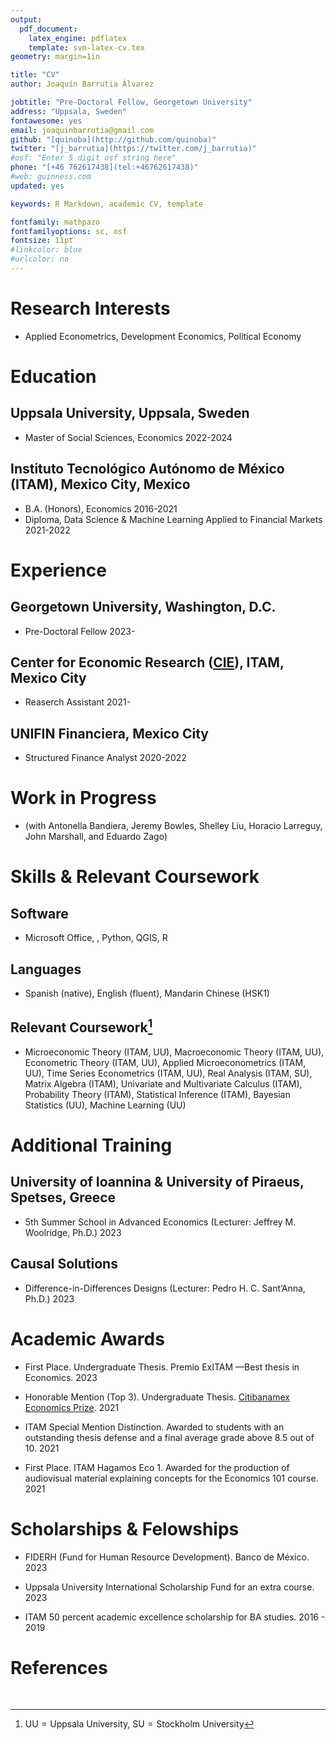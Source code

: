 ```yaml
---
output: 
  pdf_document:
    latex_engine: pdflatex
    template: svm-latex-cv.tex
geometry: margin=1in

title: "CV"
author: Joaquín Barrutia Álvarez

jobtitle: "Pre-Doctoral Fellow, Georgetown University"
address: "Uppsala, Sweden"
fontawesome: yes
email: joaquinbarrutia@gmail.com  
github: "[quinoba](http://github.com/quinoba)"
twitter: "[j_barrutia](https://twitter.com/j_barrutia)"
#osf: "Enter 5 digit osf string here"
phone: "[+46 762617438](tel:+46762617438)"
#web: guinness.com
updated: yes

keywords: R Markdown, academic CV, template

fontfamily: mathpazo
fontfamilyoptions: sc, osf
fontsize: 11pt
#linkcolor: blue
#urlcolor: no
---
```


\cfoot{\scriptsize  Joaquín Barrutia - CV}

# Research Interests 

- Applied Econometrics, Development Economics, Political Economy

# Education

## Uppsala University, Uppsala, Sweden
- Master of Social Sciences, Economics \hfill 2022-2024

## Instituto Tecnológico Autónomo de México (ITAM), Mexico City, Mexico 

- B.A. (Honors), Economics  \hfill 2016-2021
\begin{myitemize}
  \item[--] Thesis: \textit{\href{https://github.com/quinoba/Spillovers_Cooperation}{We Both Step and Do Not Step in the Same Rivers: Municipal Cooperation and Water Pollution Spillovers in Mexico}}. Supervisor: Emilio Gutiérrez, Ph.D.
\end{myitemize}

- Diploma, Data Science & Machine Learning Applied to Financial Markets \hfill 2021-2022


# Experience


## Georgetown University, Washington, D.C.


- Pre-Doctoral Fellow \hfill 2023-
\begin{myitemize}
  \item[--] Working with Dr. Laurent Bouton (Georgetown) through the United Programs for Political Economy Research (UPPER Network) as part of the \href{https://upperesearch.org/grti/}{Global Research Training Initiative}.
\end{myitemize}

## Center for Economic Research ([CIE](http://cie.itam.mx/)), ITAM, Mexico City

- Reaserch Assistant \hfill 2021-
\begin{myitemize}
  \item[--] Working in a Mercury Project research team with Dr. Antonella Bandiera (ITAM), Dr. Horacio Larreguy (ITAM), and Dr. John Marshall (Columbia), partnering with fact-checkers in Kenya, South Africa, and Bolivia, conducting two studies to test approaches to counter misinformation.
\end{myitemize}
  

## UNIFIN Financiera, Mexico City

- Structured Finance Analyst \hfill 2020-2022

# Work in Progress

- \textit{Harnessing Social Influencers to Combat Misinformation: Scalable Solutions in the Global South}  (with Antonella Bandiera, Jeremy Bowles, Shelley Liu, Horacio Larreguy, John Marshall, and Eduardo Zago) \hfill \href{https://docsend.dropbox.com/view/a4u4tkvtzpwiuf23}{Slides}

\newpage

# Skills & Relevant Coursework

## Software

- Microsoft Office, \LaTeX, Python, QGIS, R

## Languages

- Spanish (native), English (fluent), Mandarin Chinese (HSK1)

## Relevant Coursework^[$\text{UU}=\text{Uppsala University}$, $\text{SU}=\text{Stockholm University}$]

- Microeconomic Theory (ITAM, UU), Macroeconomic Theory (ITAM, UU), Econometric Theory (ITAM, UU), Applied Microeconometrics (ITAM, UU), Time Series Econometrics (ITAM, UU), Real Analysis (ITAM, SU), Matrix Algebra (ITAM), Univariate and Multivariate Calculus (ITAM), Probability Theory (ITAM), Statistical Inference (ITAM), Bayesian Statistics (UU), Machine Learning (UU)

# Additional Training

## University of Ioannina & University of Piraeus, Spetses, Greece

- 5th Summer School in Advanced Economics (Lecturer: Jeffrey M. Woolridge, Ph.D.) \hfill 2023
\begin{myitemize}
  \item[--]Course on Causal Inference, Potential Outcomes and Difference-in-Differences estimation.
\end{myitemize}


## Causal Solutions

- Difference-in-Differences Designs (Lecturer: Pedro H. C. Sant'Anna, Ph.D.) \hfill 2023


# Academic Awards

- First Place. Undergraduate Thesis. Premio ExITAM ---Best thesis in Economics. \hfill 2023

- Honorable Mention (Top 3). Undergraduate Thesis. [Citibanamex Economics Prize](https://www.banamex.com/premioeconomia/index.html). \hfill 2021

- ITAM Special Mention Distinction. Awarded to students with an outstanding thesis
defense and a final average grade above 8.5 out of 10. \hfill 2021

- First Place. ITAM Hagamos Eco 1. Awarded for the production of audiovisual material explaining concepts for the Economics 101 course. \hfill 2021


# Scholarships & Felowships

- FIDERH (Fund for Human Resource Development). Banco de México. \hfill 2023

- Uppsala University International Scholarship Fund for an extra course. \hfill 2023

- ITAM 50 percent academic excellence scholarship for BA studies. \hfill 2016 - 2019

\newpage 

# References

\begin{minipage}[t]{0.5\textwidth}
Horacio Larreguy\\
Associate Professor\\
ITAM\\
Mexico City, Mexico\\
\faEnvelopeO \text{} \href{mailto:horacio.larreguy@itam.mx}{horacio.larreguy@itam.mx}
\end{minipage}
\begin{minipage}[t]{0.5\textwidth}
Laurent Bouton\\
Professor\\
Georgetown University\\
Washington, D.C., United States\\
\faEnvelopeO \text{} \href{mailto:lb910@georgetown.edu}{lb910@georgetown.edu}
\end{minipage}
\
\begin{minipage}[t]{0.5\textwidth}
John Marshall\\
Associate Professor\\
Columbia University\\
New York, United States\\
\faEnvelopeO \text{} \href{mailto:jm4401@columbia.edu }{jm4401@columbia.edu}
\end{minipage}
\begin{minipage}[t]{0.5\textwidth}
Jaakko Meriläinen\\
Assistant Professor\\
Stockholm School of Economics \\
Stockholm, Sweden\\
\faEnvelopeO \text{} \href{mailto:jaakko.merilainen@hhs.se}{ jaakko.merilainen@hhs.se}
\end{minipage}